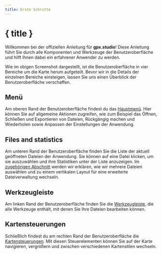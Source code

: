 ```yaml
---
title: Erste Schritte
---
```


<script lang="ts">
</script>

# { title }

Willkommen bei der offiziellen Anleitung für **gpx.studio**!
Diese Anleitung führt Sie durch alle Komponenten und Werkzeuge der Benutzeroberfläche und hilft Ihnen dabei ein erfahrener Anwender zu werden.

<DocsImage src="getting-started/interface" alt="Die gpx.studio Oberfläche." />

Wie im obigen Screenshot dargestellt, ist die Benutzeroberfläche in vier Bereiche um die Karte herum aufgeteilt. 
Bevor wir in die Details der einzelnen Bereiche einsteigen, lassen Sie uns einen Überblick der Benutzeroberfläche verschaffen.

## Menü

Am oberen Rand der Benutzeroberfläche findest du das [Hauptmenü](./menu).
Hier können Sie auf allgemeine Aktionen zugreifen, wie zum Beispiel das Öffnen, Schließen und Exportieren von Dateien, Rückgängig machen und Wiederholen sowie Anpassen der Einstellungen der Anwendung.

## Files and statistics

Am unteren Rand der Benutzeroberfläche finden Sie die Liste der aktuell geöffneten Dateien der Anwendung.
Sie können auf eine Datei klicken, um sie auszuwählen und ihre Statistiken unter der Liste anzuzeigen.
Im [zugehörigen Abschnitt](./files-and-stats) werden wir erklären, wie wir mehrere Dateien auswählen und zu einem vertikalen Layout für eine erweiterte Dateiverwaltung wechseln.

## Werkzeugleiste

Am linken Rand der Benutzeroberfläche finden Sie die [Werkzeugleiste](./toolbar), die alle Werkzeuge enthält, mit denen Sie Ihre Dateien bearbeiten können.

## Kartensteuerungen

Schließlich findest du am rechten Rand der Benutzeroberfläche die [Kartensteuerungen](./map-controls).
Mit diesen Steuerelementen können Sie auf der Karte navigieren, vergrößern und zwischen verschiedenen Kartenstilen wechseln.
